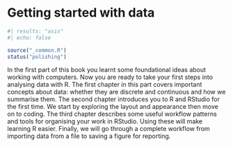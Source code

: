 # Getting started with data

```r
#| results: "asis"
#| echo: false

source("_common.R")
status("polishing")
```

In the first part of this book you learnt some foundational ideas about working with computers. Now you are ready to take your first steps into analysing data with R. The first chapter in this part covers important concepts about data: whether they are discrete and continuous and how we summarise them. The second chapter introduces you to R and RStudio for the first time. We start by exploring the layout and appearance then move on to coding. The third chapter describes some useful workflow patterns and tools for organising your work in RStudio. Using these will make learning R easier. Finally, we will go through a complete workflow from importing data from a file to saving a figure for reporting.

